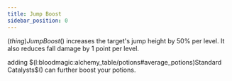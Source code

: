 ```yaml
---
title: Jump Boost
sidebar_position: 0
---
```



$(thing)Jump Boost$() increases the target's jump height by 50% per level. It also reduces fall damage by 1 point per level.

adding $(l:bloodmagic:alchemy_table/potions#average_potions)Standard Catalysts$() can further boost your potions.

